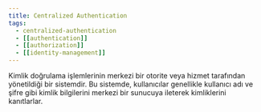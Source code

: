 ```yaml
---
title: Centralized Authentication
tags:
  - centralized-authentication
  - [[authentication]]
  - [[authorization]]
  - [[identity-management]]
---
```


Kimlik doğrulama işlemlerinin merkezi bir otorite veya hizmet tarafından yönetildiği bir sistemdir. Bu sistemde, kullanıcılar genellikle kullanıcı adı ve şifre gibi kimlik bilgilerini merkezi bir sunucuya ileterek kimliklerini kanıtlarlar.
